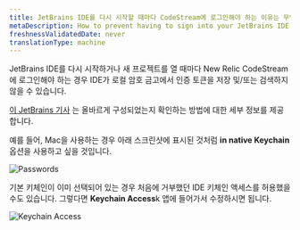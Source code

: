 ```yaml
---
title: JetBrains IDE를 다시 시작할 때마다 CodeStream에 로그인해야 하는 이유는 무엇입니까?
metaDescription: How to prevent having to sign into your JetBrains IDE every time you restart it.
freshnessValidatedDate: never
translationType: machine
---
```




JetBrains IDE를 다시 시작하거나 새 프로젝트를 열 때마다 New Relic CodeStream에 로그인해야 하는 경우 IDE가 로컬 암호 금고에서 인증 토큰을 저장 및/또는 검색하지 않을 수 있습니다.

[이 JetBrains 기사](https://www.jetbrains.com/help/idea/reference-ide-settings-password-safe.html) 는 올바르게 구성되었는지 확인하는 방법에 대한 세부 정보를 제공합니다.

예를 들어, Mac을 사용하는 경우 아래 스크린샷에 표시된 것처럼 <DNT>**in native Keychain**</DNT> 옵션을 사용하고 싶을 것입니다.

<img
  alt="Passwords"
  src={codestreamJetbrainsPasswordKeychain}
/>

기본 키체인이 이미 선택되어 있는 경우 처음에 거부했던 IDE 키체인 액세스를 허용했을 수도 있습니다. 그렇다면 <DNT>**Keychain Access**</DNT>k 앱에 들어가서 수정하시면 됩니다.

<img
  alt="Keychain Access"
  src={codestreamIntellijKeychainAccess}
/>